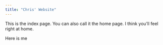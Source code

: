 ```yaml
---
title: "Chris' Website"
---
```


This is the index page. You can also call it the home page. I think you'll feel right at home. 

Here is me 

